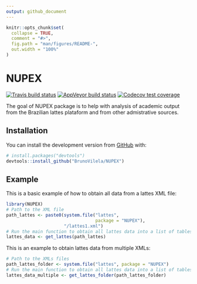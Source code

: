 ```yaml
---
output: github_document
---
```


<!-- README.md is generated from README.Rmd. Please edit that file -->

```r
knitr::opts_chunk$set(
  collapse = TRUE,
  comment = "#>",
  fig.path = "man/figures/README-",
  out.width = "100%"
)
```

# NUPEX

<!-- badges: start -->
[![Travis build status](https://travis-ci.com/BrunoVilela/NUPEX.svg?branch=master)](https://travis-ci.com/BrunoVilela/NUPEX)
[![AppVeyor build status](https://ci.appveyor.com/api/projects/status/github/BrunoVilela/NUPEX?branch=master&svg=true)](https://ci.appveyor.com/project/BrunoVilela/NUPEX)
[![Codecov test coverage](https://codecov.io/gh/BrunoVilela/NUPEX/branch/master/graph/badge.svg)](https://codecov.io/gh/BrunoVilela/NUPEX?branch=master)
<!-- badges: end -->

The goal of NUPEX package is to help with analysis of academic output from the Brazilian lattes plataform and from other admistrative sources.

## Installation

You can install the development version from [GitHub](https://github.com/) with:

``` r
# install.packages("devtools")
devtools::install_github("BrunoVilela/NUPEX")
```
## Example

This is a basic example of how to obtain all data from a lattes XML file:

```r
library(NUPEX)
# Path to the XML file
path_lattes <- paste0(system.file("lattes", 
                                  package = "NUPEX"),
                      "/lattes1.xml")
# Run the main function to obtain all lattes data into a list of tables
lattes_data <- get_lattes(path_lattes)
```

This is an example to obtain lattes data from multiple XMLs:
```r
# Path to the XMLs files
path_lattes_folder <- system.file("lattes", package = "NUPEX")
# Run the main function to obtain all lattes data into a list of tables
lattes_data_multiple <- get_lattes_folder(path_lattes_folder)
```

